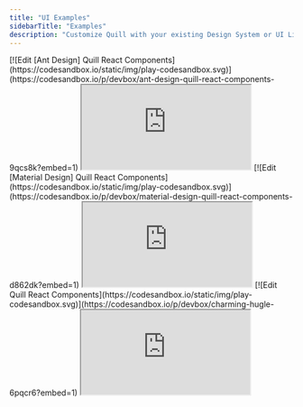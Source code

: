 ```yaml
---
title: "UI Examples"
sidebarTitle: "Examples"
description: "Customize Quill with your existing Design System or UI Library"
---
```


<Tabs>
  <Tab title="Ant Design">
  [![Edit [Ant Design] Quill React Components](https://codesandbox.io/static/img/play-codesandbox.svg)](https://codesandbox.io/p/devbox/ant-design-quill-react-components-9qcs8k?embed=1)
    <iframe
	src='https://9qcs8k-5173.csb.app'
	style={{
		width: "calc(100% + 124px)",
		marginLeft: -44,
		height: 1000,
		border: 0,
		borderRadius: "4px",
		overflow: "hidden",
	}}
	title='[Ant Design] Quill React Components'
	allow='accelerometer; ambient-light-sensor; camera; encrypted-media; geolocation; gyroscope; hid; microphone; midi; payment; usb; vr; xr-spatial-tracking'
	sandbox='allow-forms allow-modals allow-popups allow-presentation allow-same-origin allow-scripts'></iframe>

  </Tab>
  <Tab title="Material Design">
  [![Edit [Material Design] Quill React Components](https://codesandbox.io/static/img/play-codesandbox.svg)](https://codesandbox.io/p/devbox/material-design-quill-react-components-d862dk?embed=1)
    <iframe
	src='https://d862dk-5173.csb.app'
	style={{
		width: "calc(100% + 124px)",
		marginLeft: -44,
		height: 1000,
		border: 0,
		borderRadius: "4px",
		overflow: "hidden",
	}}
	title='[Material Design] Quill React Components'
	allow='accelerometer; ambient-light-sensor; camera; encrypted-media; geolocation; gyroscope; hid; microphone; midi; payment; usb; vr; xr-spatial-tracking'
	sandbox='allow-forms allow-modals allow-popups allow-presentation allow-same-origin allow-scripts'></iframe>
  </Tab>
  <Tab title="Shadcn UI">
  [![Edit Quill React Components](https://codesandbox.io/static/img/play-codesandbox.svg)](https://codesandbox.io/p/devbox/charming-hugle-6pqcr6?embed=1)
    <iframe
	src='https://6pqcr6-5173.csb.app'
	style={{
		width: "calc(100% + 124px)",
		marginLeft: -44,
		height: 1000,
		border: 0,
		borderRadius: "4px",
		overflow: "hidden",
	}}
	title='Quill React Components'
	allow='accelerometer; ambient-light-sensor; camera; encrypted-media; geolocation; gyroscope; hid; microphone; midi; payment; usb; vr; xr-spatial-tracking'
	sandbox='allow-forms allow-modals allow-popups allow-presentation allow-same-origin allow-scripts'></iframe>
  </Tab>
</Tabs>
